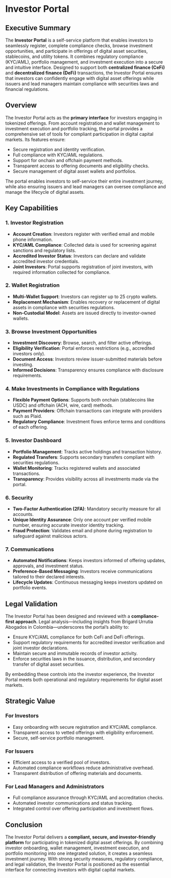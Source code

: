 # Investor Portal

## Executive Summary

The **Investor Portal** is a self-service platform that enables investors to seamlessly register, complete compliance checks, browse investment opportunities, and participate in offerings of digital asset securities, stablecoins, and utility tokens. It combines regulatory compliance (KYC/AML), portfolio management, and investment execution into a secure and intuitive interface. Designed to support both **centralized finance (CeFi)** and **decentralized finance (DeFi)** transactions, the Investor Portal ensures that investors can confidently engage with digital asset offerings while issuers and lead managers maintain compliance with securities laws and financial regulations.

## Overview

The Investor Portal acts as the **primary interface** for investors engaging in tokenized offerings. From account registration and wallet management to investment execution and portfolio tracking, the portal provides a comprehensive set of tools for compliant participation in digital capital markets. Its features ensure:

- Secure registration and identity verification.
- Full compliance with KYC/AML regulations.
- Support for onchain and offchain payment methods.
- Transparent access to offering documents and eligibility checks.
- Secure management of digital asset wallets and portfolios.

The portal enables investors to self-service their entire investment journey, while also ensuring issuers and lead managers can oversee compliance and manage the lifecycle of digital assets.

## Key Capabilities

### 1. Investor Registration

- **Account Creation**: Investors register with verified email and mobile phone information.
- **KYC/AML Compliance**: Collected data is used for screening against sanctions and regulatory lists.
- **Accredited Investor Status**: Investors can declare and validate accredited investor credentials.
- **Joint Investors**: Portal supports registration of joint investors, with required information collected for compliance.

### 2. Wallet Registration

- **Multi-Wallet Support**: Investors can register up to 25 crypto wallets.
- **Replacement Mechanism**: Enables recovery or replacement of digital assets in compliance with securities regulations.
- **Non-Custodial Model**: Assets are issued directly to investor-owned wallets.

### 3. Browse Investment Opportunities

- **Investment Discovery**: Browse, search, and filter active offerings.
- **Eligibility Verification**: Portal enforces restrictions (e.g., accredited investors only).
- **Document Access**: Investors review issuer-submitted materials before investing.
- **Informed Decisions**: Transparency ensures compliance with disclosure requirements.

### 4. Make Investments in Compliance with Regulations

- **Flexible Payment Options**: Supports both onchain (stablecoins like USDC) and offchain (ACH, wire, card) methods.
- **Payment Providers**: Offchain transactions can integrate with providers such as Plaid.
- **Regulatory Compliance**: Investment flows enforce terms and conditions of each offering.

### 5. Investor Dashboard

- **Portfolio Management**: Tracks active holdings and transaction history.
- **Regulated Transfers**: Supports secondary transfers compliant with securities regulations.
- **Wallet Monitoring**: Tracks registered wallets and associated transactions.
- **Transparency**: Provides visibility across all investments made via the portal.

### 6. Security

- **Two-Factor Authentication (2FA)**: Mandatory security measure for all accounts.
- **Unique Identity Assurance**: Only one account per verified mobile number, ensuring accurate investor identity tracking.
- **Fraud Protection**: Validates email and phone during registration to safeguard against malicious actors.

### 7. Communications

- **Automated Notifications**: Keeps investors informed of offering updates, approvals, and investment status.
- **Preference-Based Messaging**: Investors receive communications tailored to their declared interests.
- **Lifecycle Updates**: Continuous messaging keeps investors updated on portfolio events.

## Legal Validation

The Investor Portal has been designed and reviewed with a **compliance-first approach**. Legal analysis—including insights from Brigard Urrutia Abogados in Colombia—underscores the portal’s ability to:

- Ensure KYC/AML compliance for both CeFi and DeFi offerings.
- Support regulatory requirements for accredited investor verification and joint investor declarations.
- Maintain secure and immutable records of investor activity.
- Enforce securities laws in the issuance, distribution, and secondary transfer of digital asset securities.

By embedding these controls into the investor experience, the Investor Portal meets both operational and regulatory requirements for digital asset markets.

## Strategic Value

### For Investors

- Easy onboarding with secure registration and KYC/AML compliance.
- Transparent access to vetted offerings with eligibility enforcement.
- Secure, self-service portfolio management.

### For Issuers

- Efficient access to a verified pool of investors.
- Automated compliance workflows reduce administrative overhead.
- Transparent distribution of offering materials and documents.

### For Lead Managers and Administrators

- Full compliance assurance through KYC/AML and accreditation checks.
- Automated investor communications and status tracking.
- Integrated control over offering participation and investment flows.

## Conclusion

The Investor Portal delivers a **compliant, secure, and investor-friendly platform** for participating in tokenized digital asset offerings. By combining investor onboarding, wallet management, investment execution, and portfolio monitoring into one integrated solution, it creates a seamless investment journey. With strong security measures, regulatory compliance, and legal validation, the Investor Portal is positioned as the essential interface for connecting investors with digital capital markets.
